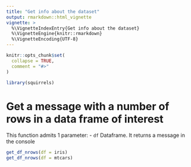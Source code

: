 ```yaml
---
title: "Get info about the dataset"
output: rmarkdown::html_vignette
vignette: >
  %\VignetteIndexEntry{Get info about the dataset}
  %\VignetteEngine{knitr::rmarkdown}
  %\VignetteEncoding{UTF-8}
---
```


```r
knitr::opts_chunk$set(
  collapse = TRUE,
  comment = "#>"
)
```

```r
library(squirrels)
```

<!-- WARNING - This vignette is generated by {fusen} from dev/flat_get_info.Rmd: do not edit by hand -->



<!--
 You need to run the 'description' chunk in the '0-dev_history.Rmd' file before continuing your code there.
-->

# Get a message with a number of rows in a data frame of interest

This function admits 1 parameter: 
- `df` Dataframe.
It returns a message in the console

  
```r
get_df_nrows(df = iris)
get_df_nrows(df = mtcars)
```

  
  

